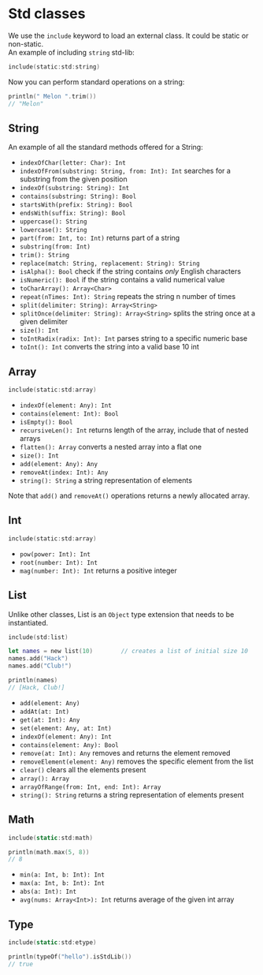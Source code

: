 # Std classes

We use the `include` keyword to load an external class. It could be static or non-static.\
An example of including `string` std-lib:

```kotlin
include(static:std:string)
```

Now you can perform standard operations on a string:

```swift copy
println(" Melon ".trim())
// "Melon"
```

## String

An example of all the standard methods offered for a String:

- `indexOfChar(letter: Char): Int`
- `indexOfFrom(substring: String, from: Int): Int` searches for a substring from the given position
- `indexOf(substring: String): Int`
- `contains(substring: String): Bool`
- `startsWith(prefix: String): Bool`
- `endsWith(suffix: String): Bool`
- `uppercase(): String`
- `lowercase(): String`
- `part(from: Int, to: Int)` returns part of a string
- `substring(from: Int)`
- `trim(): String`
- `replace(match: String, replacement: String): String`
- `isAlpha(): Bool` check if the string contains <i>only</i> English characters
- `isNumeric(): Bool` if the string contains a valid numerical value
- `toCharArray(): Array<Char>`
- `repeat(nTimes: Int): String` repeats the string n number of times
- `split(delimiter: String): Array<String>`
- `splitOnce(delimiter: String): Array<String>` splits the string once at a given delimiter
- `size(): Int`
- `toIntRadix(radix: Int): Int` parses string to a specific numeric base
- `toInt(): Int` converts the string into a valid base 10 int

## Array

```kotlin
include(static:std:array)
```

- `indexOf(element: Any): Int`
- `contains(element: Int): Bool`
- `isEmpty(): Bool`
- `recursiveLen(): Int` returns length of the array, include that of nested arrays
- `flatten(): Array` converts a nested array into a flat one
- `size(): Int`
- `add(element: Any): Any`
- `removeAt(index: Int): Any`
- `string(): String` a string representation of elements

Note that `add()` and `removeAt()` operations returns a newly allocated array.

## Int

```kotlin
include(static:std:array)
```

- `pow(power: Int): Int`
- `root(number: Int): Int`
- `mag(number: Int): Int` returns a positive integer

## List

Unlike other classes, List is an `Object` type extension that needs to be instantiated.

```swift
include(std:list)

let names = new list(10)        // creates a list of initial size 10
names.add("Hack")
names.add("Club!")

println(names)
// [Hack, Club!]
```

- `add(element: Any)`
- `addAt(at: Int)`
- `get(at: Int): Any`
- `set(element: Any, at: Int)`
- `indexOf(element: Any): Int`
- `contains(element: Any): Bool`
- `remove(at: Int): Any` removes and returns the element removed
- `removeElement(element: Any)` removes the specific element from the list
- `clear()` clears all the elements present
- `array(): Array`
- `arrayOfRange(from: Int, end: Int): Array`
- `string(): String` returns a string representation of elements present

## Math

```swift
include(static:std:math)

println(math.max(5, 8))
// 8
```

- `min(a: Int, b: Int): Int`
- `max(a: Int, b: Int): Int`
- `abs(a: Int): Int`
- `avg(nums: Array<Int>): Int` returns average of the given int array

## Type

```swift
include(static:std:etype)

println(typeOf("hello").isStdLib())
// true
```